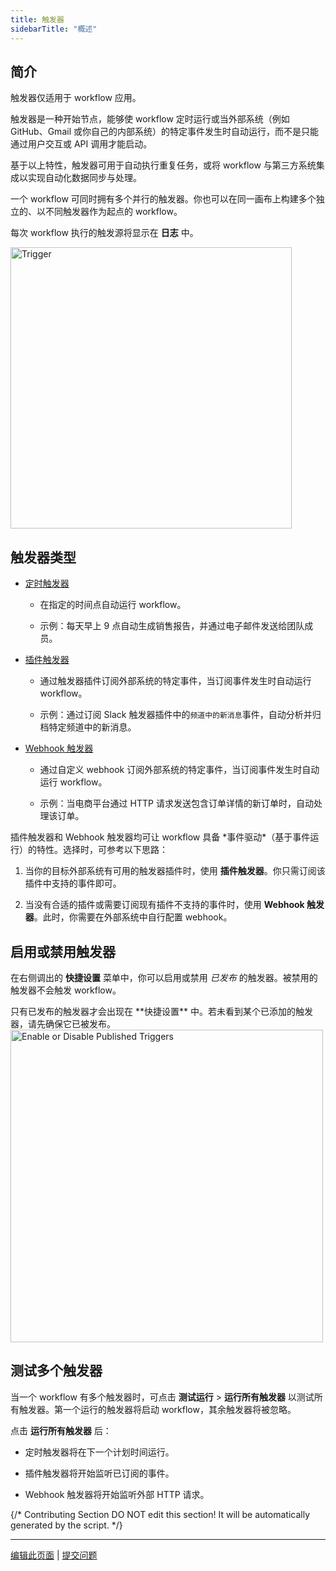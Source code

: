 ```yaml
---
title: 触发器
sidebarTitle: "概述"
---
```


## 简介

<Info>
  触发器仅适用于 workflow 应用。
</Info>

触发器是一种开始节点，能够使 workflow 定时运行或当外部系统（例如 GitHub、Gmail 或你自己的内部系统）的特定事件发生时自动运行，而不是只能通过用户交互或 API 调用才能启动。

基于以上特性，触发器可用于自动执行重复任务，或将 workflow 与第三方系统集成以实现自动化数据同步与处理。

一个 workflow 可同时拥有多个并行的触发器。你也可以在同一画布上构建多个独立的、以不同触发器作为起点的 workflow。

每次 workflow 执行的触发源将显示在 **日志** 中。

<img src="/images/trigger.png" alt="Trigger" width="450" />

## 触发器类型

- [定时触发器](/zh-hans/guides/workflow/node/schedule-trigger)

  - 在指定的时间点自动运行 workflow。

  - 示例：每天早上 9 点自动生成销售报告，并通过电子邮件发送给团队成员。

- [插件触发器](/zh-hans/guides/workflow/node/plugin-trigger)

  - 通过触发器插件订阅外部系统的特定事件，当订阅事件发生时自动运行 workflow。

  - 示例：通过订阅 Slack 触发器插件中的`频道中的新消息`事件，自动分析并归档特定频道中的新消息。

- [Webhook 触发器](/zh-hans/guides/workflow/node/webhook-trigger)

  - 通过自定义 webhook 订阅外部系统的特定事件，当订阅事件发生时自动运行 workflow。
  
  - 示例：当电商平台通过 HTTP 请求发送包含订单详情的新订单时，自动处理该订单。

<Tip>
  插件触发器和 Webhook 触发器均可让 workflow 具备 *事件驱动*（基于事件运行）的特性。选择时，可参考以下思路：

  1. 当你的目标外部系统有可用的触发器插件时，使用 **插件触发器**。你只需订阅该插件中支持的事件即可。

  2. 当没有合适的插件或需要订阅现有插件不支持的事件时，使用 **Webhook 触发器**。此时，你需要在外部系统中自行配置 webhook。
</Tip>

## 启用或禁用触发器

在右侧调出的 **快捷设置** 菜单中，你可以启用或禁用 *已发布* 的触发器。被禁用的触发器不会触发 workflow。

<Info>
  只有已发布的触发器才会出现在 **快捷设置** 中。若未看到某个已添加的触发器，请先确保它已被发布。
</Info>

<img src="/images/enable_disable_added_trigger.png" alt="Enable or Disable Published Triggers" width="500" />

## 测试多个触发器

当一个 workflow 有多个触发器时，可点击 **测试运行** > **运行所有触发器** 以测试所有触发器。第一个运行的触发器将启动 workflow，其余触发器将被忽略。

点击 **运行所有触发器** 后：

- 定时触发器将在下一个计划时间运行。

- 插件触发器将开始监听已订阅的事件。

- Webhook 触发器将开始监听外部 HTTP 请求。

{/*
Contributing Section
DO NOT edit this section!
It will be automatically generated by the script.
*/}

---

[编辑此页面](https://github.com/langgenius/dify-docs/edit/main/zh-hans/guides/workflow/node/trigger.mdx) | [提交问题](https://github.com/langgenius/dify-docs/issues/new?template=docs.yml)